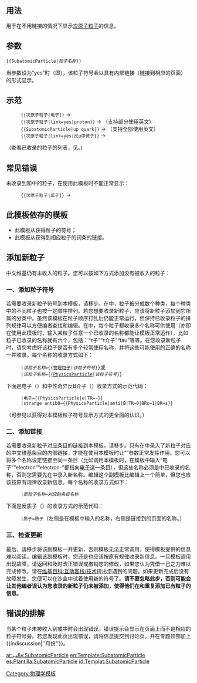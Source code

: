 <includeonly><!-- 在這裡加入模板的保護標識 --></includeonly><noinclude>{{template doc page viewed directly}}</noinclude>
<!-- 在本行下編輯模板說明 -->

== 用法 ==
用于在不用链接的情况下显示[[次原子粒子]]的信息。

== 参数 ==
<code><nowiki>{{SubatomicParticle|</nowiki>''粒子名称''{{para|link}}<nowiki>}}</nowiki></code>

当{{para|link}}参数设为“yes”时（即{{para|link|yes}}），该粒子符号会以具有内部链接（链接到相应的页面）的形式显示。

== 示范 ==
:<code><nowiki>{{次原子粒子|电子}}</nowiki></code> → {{次原子粒子|电子}}
:<code><nowiki>{{次原子粒子|link=yes|proton}}</nowiki></code> → {{次原子粒子|link=yes|proton}}（支持部分使用英文）
:<code><nowiki>{{SubatomicParticle|up quark}}</nowiki></code> → {{SubatomicParticle|up quark}}（支持全部使用英文）
:<code><nowiki>{{次原子粒子|link=yes|反μ中微子}}</nowiki></code> → {{次原子粒子|link=yes|反μ中微子}}
（查看已收录的粒子的列表，见{{tl|次原子粒子/列表}}。)

== 常见错误 ==
未收录到{{tl|次原子粒子/符号}}和{{tl|次原子粒子/链接}}中的粒子，在使用此模板时不能正常显示：
:<code><nowiki>{{次原子粒子|瓜子}}</nowiki></code> → {{次原子粒子|瓜子|nocategory=true}}

== 此模板依存的模板 ==
* 此模板从{{tl|次原子粒子/符号}}获得粒子的符号；
* 此模板从{{tl|次原子粒子/链接}}获得到相应粒子的词条的链接。

== 添加新粒子 ==
中文维基仍有未收入的粒子。您可以按如下方式添加没有被收入的粒子：

=== 一、添加粒子符号 ===
若需要收录新粒子符号到本模板，请移步{{tl|次原子粒子/符号}}。在{{tl|次原子粒子/符号}}中，粒子被分成数个种类，每个种类中的不同粒子也按一定顺序排列。若您想要收录新粒子，应该将新粒子添加到它所属的分类中。虽然该模板在粒子顺序打乱后仍能正常运行，但保持已收录粒子的排列规律可以方便编者查找和编辑。在{{tl|次原子粒子/符号}}中，每个粒子都收录多个名称可供使用（亦即在使用此模板时，输入某粒子任意一个已收录的名称都能让模板正常运作），比如{{次原子粒子|τ子}}粒子已收录的名称就有六个，包括：“τ子”“τ介子”“tau”等等。在您收录新粒子时，请您考虑好该粒子是否有多个较常使用名称，并将这些可能使用的正确的名称一并收录。每个名称的收录方式如下：

:<code>|''该粒子名称''=<nowiki>{{</nowiki>[[Template:物理粒子|物理粒子]]|''该粒子符号''}}</code>或
:<code>|''该粒子名称''=<nowiki>{{</nowiki>[[Template:PhysicsParticle|PhysicsParticle]]|''该粒子符号''}}</code>

下面是电子（{{次原子粒子|电子}}）和中性奇异反B介子（{{次原子粒子|Strange antib0}}）收录方式的示范代码：
:<code><nowiki>|电子={{PhysicsParticle|e|TR=&minus;}}</nowiki></code>
:<code><nowiki>|strange antib0={{PhysicsParticle|anti|B|TR=0|BRc=1|BR=s}}</nowiki></code>

（可参见{{tl|PhysicsParticle}}以获得对本模板粒子符号显示方式的更全面的认识。）

=== 二、添加链接 ===
若需要收录新粒子对应条目的链接到本模板，请移步{{tl|次原子粒子/链接}}。只有在{{tl|次原子粒子/链接}}中录入了新粒子对应的中文维基条目的内部链接，才能在使用本模板时让“{{para|link}}”参数正常发挥作用。您可以将多个名称设定链接至同一条目（比如调用本模板时，在模板中输入“电子”“electron”“electron-”都指向[[电子]]这一条目），但这些名称必须是{{tl|次原子粒子/符号}}中已收录的名称，否则您需要先在{{tl|次原子粒子/符号}}中录入新名称。编辑这个副模板比编辑上一个简单，但您也应该按原有规律收录新信息。每个名称的收录方式如下：

:<code>|''新粒子名称''=''对应的条目名称''</code>

下面是反质子（{{次原子粒子|反质子}}）的收录方式的示范代码：

:<code>|质子=质子</code>（左侧是在模板中输入的名称，右侧是链接到的页面的名称。）

=== 三、检查更新 ===
最后，请移步{{tl|次原子粒子/列表}}将该副模板一并更新，否则模板无法正常调用，使得模板提供的信息难以阅读。编辑该副模板时，您还是也应该按原有规律收录新信息。一旦模板调用出现故障，请返回{{tl|次原子粒子/符号}}和{{tl|次原子粒子/链接}}及时改正错误或撤销您的修改，如果您认为凭借一己之力难以完成修改，请在[[维基百科:互助客栈/技术]]提出您遇到的问题。如果更新完成后没有故障发生，您便可以在沙盒中试着使用新的符号了。'''请不要忽略此步，否则可能会让其他编者误认为您收录的新粒子仍未被添加，使得他们在{{tl|次原子粒子/符号}}和{{tl|次原子粒子/链接}}重复添加已有粒子的信息。'''

== 错误的排解 ==
当某个粒子未被收入到{{tl|次原子粒子/符号}}或{{tl|次原子粒子/链接}}中时会出现错误。错误提示会显示在页面上而不是相应的粒子符号旁。若您发现此页出现错误，请将信息提交到讨论页，并在专题顶部加上<nowiki>{{indiscussion|''月份''}}</nowiki>。

<includeonly>
<!-- 本行下加入模板的分類 -->
[[Category:物理学模板]]

<!-- 本行下加入模板的跨語言鏈接 -->
[[ar:قالب:SubatomicParticle]]
[[en:Template:SubatomicParticle]]
[[es:Plantilla:SubatomicParticle]]
[[id:Templat:SubatomicParticle]]
</includeonly>